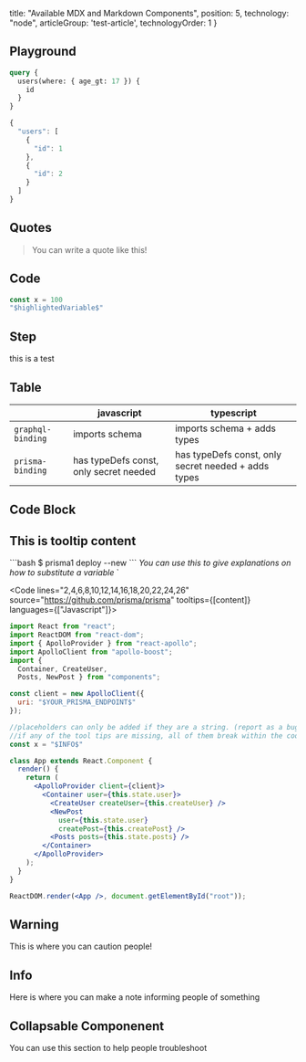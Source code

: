 
  title: "Available MDX and Markdown Components",
  position: 5,
  technology: "node",
  articleGroup: 'test-article',
  technologyOrder: 1
}

## Playground

<Playground playgroundLink="https://api.graph.cool/simple/v1/asdf">

```graphql
query {
  users(where: { age_gt: 17 }) {
    id
  }
}
```
```js
{
  "users": [
    {
      "id": 1
    },
    {
      "id": 2
    }
  ]
}
```

</Playground>

## Quotes

> You can write a quote like this!

## Code

```jsx
const x = 100
"$highlightedVariable$"
```

## Step
<Step title="Here is how you can label individual steps">

this is a test
</Step>

## Table


|                 | javascript                             | typescript                                          |
|-----------------|----------------------------------------|-----------------------------------------------------|
| `graphql-binding` | imports schema                         | imports schema + adds types                         |
| `prisma-binding`  | has typeDefs const, only secret needed | has typeDefs const, only secret needed + adds types |

## Code Block
  ## This is tooltip content
  \`\`\`bash
  $ prisma1 deploy --new
  \`\`\`
  *You can use this to give explanations on how to substitute a variable*
`


<Code lines="2,4,6,8,10,12,14,16,18,20,22,24,26" source="https://github.com/prisma/prisma" tooltips={[content]} languages={["Javascript"]}>

```jsx
import React from "react";
import ReactDOM from "react-dom";
import { ApolloProvider } from "react-apollo";
import ApolloClient from "apollo-boost";
import {
  Container, CreateUser,
  Posts, NewPost } from "components";

const client = new ApolloClient({
  uri: "$YOUR_PRISMA_ENDPOINT$"
});

//placeholders can only be added if they are a string. (report as a bug)
//if any of the tool tips are missing, all of them break within the code. Every tool tip needs to have its content in the form of a javascript variable and mentioned in the tooltip array. 
const x = "$INFO$"

class App extends React.Component {
  render() {
    return (
      <ApolloProvider client={client}>
        <Container user={this.state.user}>
          <CreateUser createUser={this.createUser} />
          <NewPost
            user={this.state.user}
            createPost={this.createPost} />
          <Posts posts={this.state.posts} />
        </Container>
      </ApolloProvider>
    );
  }
}

ReactDOM.render(<App />, document.getElementById("root"));
```

</Code>

## Warning
<Warning>

This is where you can caution people!

</Warning>

## Info 
<Info>
Here is where you can make a note informing people of something
</Info> 


## Collapsable Componenent
<Collapse title="Common issues with this command">

You can use this section to help people troubleshoot
</Collapse>


